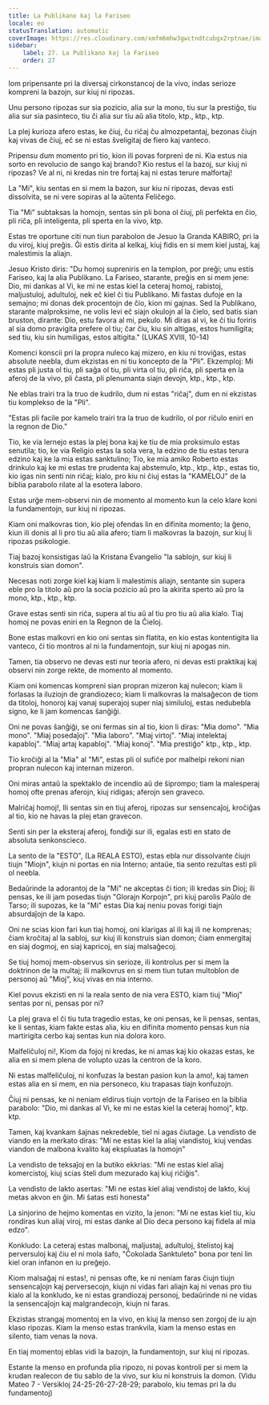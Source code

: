 ```yaml
---
title: La Publikano kaj la Fariseo
locale: eo
statusTranslation: automatic
coverImage: https://res.cloudinary.com/xmfm6mhw3gwctndtcubgx2rptnae/image/upload/v1740468922/small_cover_tratado_de_psicologia_revolucionaria_a4c0dca4e0.webp
sidebar:
    label: 27. La Publikano kaj la Fariseo
    order: 27
---
```

Iom pripensante pri la diversaj cirkonstancoj de la vivo, indas serioze kompreni la bazojn, sur kiuj ni ripozas.

Unu persono ripozas sur sia pozicio, alia sur la mono, tiu sur la prestiĝo, tiu alia sur sia pasinteco, tiu ĉi alia sur tiu aŭ alia titolo, ktp., ktp., ktp.

La plej kurioza afero estas, ke ĉiuj, ĉu riĉaj ĉu almozpetantaj, bezonas ĉiujn kaj vivas de ĉiuj, eĉ se ni estas ŝveligitaj de fiero kaj vanteco.

Pripensu dum momento pri tio, kion ili povas forpreni de ni. Kia estus nia sorto en revolucio de sango kaj brando? Kio restus el la bazoj, sur kiuj ni ripozas? Ve al ni, ni kredas nin tre fortaj kaj ni estas terure malfortaj!

La "Mi", kiu sentas en si mem la bazon, sur kiu ni ripozas, devas esti dissolvita, se ni vere sopiras al la aŭtenta Feliĉego.

Tia "Mi" subtaksas la homojn, sentas sin pli bona ol ĉiuj, pli perfekta en ĉio, pli riĉa, pli inteligenta, pli sperta en la vivo, ktp.

Estas tre oportune citi nun tiun parabolon de Jesuo la Granda KABIRO, pri la du viroj, kiuj preĝis. Ĝi estis dirita al kelkaj, kiuj fidis en si mem kiel justaj, kaj malestimis la aliajn.

Jesuo Kristo diris: "Du homoj supreniris en la templon, por preĝi; unu estis Fariseo, kaj la alia Publikano. La Fariseo, starante, preĝis en si mem jene: Dio, mi dankas al Vi, ke mi ne estas kiel la ceteraj homoj, rabistoj, maljustuloj, adultuloj, nek eĉ kiel ĉi tiu Publikano. Mi fastas dufoje en la semajno; mi donas dek procentojn de ĉio, kion mi gajnas. Sed la Publikano, starante malproksime, ne volis levi eĉ siajn okulojn al la ĉielo, sed batis sian bruston, dirante: Dio, estu favora al mi, pekulo. Mi diras al vi, ke ĉi tiu foriris al sia domo pravigita prefere ol tiu; ĉar ĉiu, kiu sin altigas, estos humiligita; sed tiu, kiu sin humiligas, estos altigita." (LUKAS XVIII, 10-14)

Komenci konscii pri la propra nuleco kaj mizero, en kiu ni troviĝas, estas absolute neebla, dum ekzistas en ni tiu koncepto de la "Pli". Ekzemploj: Mi estas pli justa ol tiu, pli saĝa ol tiu, pli virta ol tiu, pli riĉa, pli sperta en la aferoj de la vivo, pli ĉasta, pli plenumanta siajn devojn, ktp., ktp., ktp.

Ne eblas trairi tra la truo de kudrilo, dum ni estas "riĉaj", dum en ni ekzistas tiu komplekso de la "Pli".

"Estas pli facile por kamelo trairi tra la truo de kudrilo, ol por riĉulo eniri en la regnon de Dio."

Tio, ke via lernejo estas la plej bona kaj ke tiu de mia proksimulo estas senutila; tio, ke via Religio estas la sola vera, la edzino de tiu estas terura edzino kaj ke la mia estas sanktulino; Tio, ke mia amiko Roberto estas drinkulo kaj ke mi estas tre prudenta kaj abstemulo, ktp., ktp., ktp., estas tio, kio igas nin senti nin riĉaj; kialo, pro kiu ni ĉiuj estas la "KAMELOJ" de la biblia parabolo rilate al la esotera laboro.

Estas urĝe mem-observi nin de momento al momento kun la celo klare koni la fundamentojn, sur kiuj ni ripozas.

Kiam oni malkovras tion, kio plej ofendas lin en difinita momento; la ĝeno, kiun ili donis al li pro tiu aŭ alia afero; tiam li malkovras la bazojn, sur kiuj li ripozas psikologie.

Tiaj bazoj konsistigas laŭ la Kristana Evangelio "la sablojn, sur kiuj li konstruis sian domon".

Necesas noti zorge kiel kaj kiam li malestimis aliajn, sentante sin supera eble pro la titolo aŭ pro la socia pozicio aŭ pro la akirita sperto aŭ pro la mono, ktp., ktp., ktp.

Grave estas senti sin riĉa, supera al tiu aŭ al tiu pro tiu aŭ alia kialo. Tiaj homoj ne povas eniri en la Regnon de la Ĉieloj.

Bone estas malkovri en kio oni sentas sin flatita, en kio estas kontentigita lia vanteco, ĉi tio montros al ni la fundamentojn, sur kiuj ni apogas nin.

Tamen, tia observo ne devas esti nur teoria afero, ni devas esti praktikaj kaj observi nin zorge rekte, de momento al momento.

Kiam oni komencas kompreni sian propran mizeron kaj nulecon; kiam li forlasas la iluziojn de grandiozeco; kiam li malkovras la malsaĝecon de tiom da titoloj, honoroj kaj vanaj superajoj super niaj similuloj, estas nedubebla signo, ke li jam komencas ŝanĝiĝi.

Oni ne povas ŝanĝiĝi, se oni fermas sin al tio, kion li diras: "Mia domo". "Mia mono". "Miaj posedaĵoj". "Mia laboro". "Miaj virtoj". "Miaj intelektaj kapabloj". "Miaj artaj kapabloj". "Miaj konoj". "Mia prestiĝo" ktp., ktp., ktp.

Tio kroĉiĝi al la "Mia" al "Mi", estas pli ol sufiĉe por malhelpi rekoni nian propran nulecon kaj internan mizeron.

Oni miras antaŭ la spektaklo de incendio aŭ de ŝiprompo; tiam la malesperaj homoj ofte prenas aferojn, kiuj ridigas; aferojn sen graveco.

Malriĉaj homoj!, Ili sentas sin en tiuj aferoj, ripozas sur sensencaĵoj, kroĉiĝas al tio, kio ne havas la plej etan gravecon.

Senti sin per la eksteraj aferoj, fondiĝi sur ili, egalas esti en stato de absoluta senkonscieco.

La sento de la "ESTO", (La REALA ESTO), estas ebla nur dissolvante ĉiujn tiujn "Miojn", kiujn ni portas en nia Interno; antaŭe, tia sento rezultas esti pli ol neebla.

Bedaŭrinde la adorantoj de la "Mi" ne akceptas ĉi tion; ili kredas sin Dioj; ili pensas, ke ili jam posedas tiujn "Glorajn Korpojn", pri kiuj parolis Paŭlo de Tarso; ili supozas, ke la "Mi" estas Dia kaj neniu povas forigi tiajn absurdaĵojn de la kapo.

Oni ne scias kion fari kun tiaj homoj, oni klarigas al ili kaj ili ne komprenas; ĉiam kroĉitaj al la sabloj, sur kiuj ili konstruis sian domon; ĉiam enmergitaj en siaj dogmoj, en siaj kapricoj, en siaj malsaĝecoj.

Se tiuj homoj mem-observus sin serioze, ili kontrolus per si mem la doktrinon de la multaj; ili malkovrus en si mem tiun tutan multoblon de personoj aŭ "Mioj", kiuj vivas en nia interno.

Kiel povus ekzisti en ni la reala sento de nia vera ESTO, kiam tiuj "Mioj" sentas por ni, pensas por ni?

La plej grava el ĉi tiu tuta tragedio estas, ke oni pensas, ke li pensas, sentas, ke li sentas, kiam fakte estas alia, kiu en difinita momento pensas kun nia martirigita cerbo kaj sentas kun nia dolora koro.

Malfeliĉuloj ni!, Kiom da fojoj ni kredas, ke ni amas kaj kio okazas estas, ke alia en si mem plena de volupto uzas la centron de la koro.

Ni estas malfeliĉuloj, ni konfuzas la bestan pasion kun la amo!, kaj tamen estas alia en si mem, en nia personeco, kiu trapasas tiajn konfuzojn.

Ĉiuj ni pensas, ke ni neniam eldirus tiujn vortojn de la Fariseo en la biblia parabolo: "Dio, mi dankas al Vi, ke mi ne estas kiel la ceteraj homoj", ktp. ktp.

Tamen, kaj kvankam ŝajnas nekredeble, tiel ni agas ĉiutage. La vendisto de viando en la merkato diras: "Mi ne estas kiel la aliaj viandistoj, kiuj vendas viandon de malbona kvalito kaj ekspluatas la homojn"

La vendisto de teksaĵoj en la butiko ekkrias: "Mi ne estas kiel aliaj komercistoj, kiuj scias ŝteli dum mezurado kaj kiuj riĉiĝis".

La vendisto de lakto asertas: "Mi ne estas kiel aliaj vendistoj de lakto, kiuj metas akvon en ĝin. Mi ŝatas esti honesta"

La sinjorino de hejmo komentas en vizito, la jenon: "Mi ne estas kiel tiu, kiu rondiras kun aliaj viroj, mi estas danke al Dio deca persono kaj fidela al mia edzo".

Konkludo: La ceteraj estas malbonaj, maljustaj, adultuloj, ŝtelistoj kaj perversuloj kaj ĉiu el ni mola ŝafo, "Ĉokolada Sanktuleto" bona por teni lin kiel oran infanon en iu preĝejo.

Kiom malsaĝaj ni estas!, ni pensas ofte, ke ni neniam faras ĉiujn tiujn sensencaĵojn kaj perversecojn, kiujn ni vidas fari aliajn kaj ni venas pro tiu kialo al la konkludo, ke ni estas grandiozaj personoj, bedaŭrinde ni ne vidas la sensencaĵojn kaj malgrandecojn, kiujn ni faras.

Ekzistas strangaj momentoj en la vivo, en kiuj la menso sen zorgoj de iu ajn klaso ripozas. Kiam la menso estas trankvila, kiam la menso estas en silento, tiam venas la nova.

En tiaj momentoj eblas vidi la bazojn, la fundamentojn, sur kiuj ni ripozas.

Estante la menso en profunda plia ripozo, ni povas kontroli per si mem la krudan realecon de tiu sablo de la vivo, sur kiu ni konstruis la domon. (Vidu Mateo 7 - Versikloj 24-25-26-27-28-29; parabolo, kiu temas pri la du fundamentoj)

